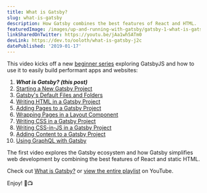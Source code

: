 ```yaml
---
title: What is Gatsby?
slug: what-is-gatsby
description: How Gatsby combines the best features of React and HTML.
featuredImage: /images/up-and-running-with-gatsby/gatsby-1-what-is-gatsby.png
linkSharedOnTwitter: https://youtu.be/jAa1wh5ATm0
devLink: https://dev.to/ooloth/what-is-gatsby-j2c
datePublished: '2019-01-17'
---
```


This video kicks off a new [beginner series](https://www.youtube.com/watch?v=jAa1wh5ATm0&list=PLHBEcHVSROXQQhXpNhmiVKKcw72Cc0V-U) exploring GatsbyJS and how to use it to easily build performant apps and websites:

1. **_What is Gatsby? (this post)_**
2. [Starting a New Gatsby Project](/starting-a-new-gatsby-project)
3. [Gatsby's Default Files and Folders](/gatsbys-default-files-and-folders)
4. [Writing HTML in a Gatsby Project](/writing-html-in-a-gatsby-project)
5. [Adding Pages to a Gatsby Project](/adding-pages-to-a-gatsby-project)
6. [Wrapping Pages in a Layout Component](/wrapping-pages-in-a-layout-component)
7. [Writing CSS in a Gatsby Project](/writing-css-in-a-gatsby-project)
8. [Writing CSS-in-JS in a Gatsby Project](/writing-css-in-js-in-a-gatsby-project)
9. [Adding Content to a Gatsby Project](/adding-content-to-a-gatsby-project)
10. [Using GraphQL with Gatsby](/using-graphql-with-gatsby)

The first video explores the Gatsby ecosystem and how Gatsby simplifies web development by combining the best features of React and static HTML.

Check out [What is Gatsby?](https://youtu.be/jAa1wh5ATm0) or [view the entire playlist](https://www.youtube.com/watch?v=jAa1wh5ATm0&list=PLHBEcHVSROXQQhXpNhmiVKKcw72Cc0V-U) on YouTube.

Enjoy! 🎉📺
